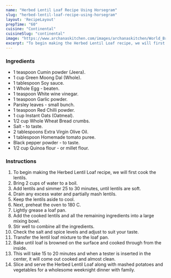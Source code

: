 ---
name: "Herbed Lentil Loaf Recipe Using Horsegram"
slug: "herbed-lentil-loaf-recipe-using-horsegram"
layout: 'RecipeLayout'
prepTime: "60"
cuisine: "Continental"
cuisineSlug: "continental"
image: "https://www.archanaskitchen.com/images/archanaskitchen/World_Breads/Herbed_Lentil_Loaf_Recipe-1.jpg"
excerpt: "To begin making the Herbed Lentil Loaf recipe, we will first cook the lentils"
---

### Ingredients

- 1 teaspoon Cumin powder (Jeera).
- 1 cup Green Moong Dal (Whole).
- 1 tablespoon Soy sauce.
- 1 Whole Egg - beaten.
- 1 teaspoon White wine vinegar.
- 1 teaspoon Garlic powder.
- Parsley leaves - small bunch.
- 1 teaspoon Red Chilli powder.
- 1 cup Instant Oats (Oatmeal).
- 1/2 cup Whole Wheat Bread crumbs.
- Salt - to taste.
- 2 tablespoons Extra Virgin Olive Oil.
- 1 tablespoon Homemade tomato puree.
- Black pepper powder - to taste.
- 1/2 cup Quinoa flour - or millet flour.

### Instructions

1. To begin making the Herbed Lentil Loaf recipe, we will first cook the lentils.
1. Bring 2 cups of water to a boil.
1.  Add lentils and simmer 25 to 30 minutes, until lentils are soft.
1. Drain any excess water and partially mash lentils.
1.  Keep the lentils aside to cool.
1. Next, preheat the oven to 180 C.
1. Lightly grease a loaf pan.
1. Add the cooked lentils and all the remaining ingredients into a large mixing bowl.
1. Stir well to combine all the ingredients.
1. Check the salt and spice levels and adjust to suit your taste.
1. Transfer the lentil loaf mixture to the loaf pan.
1. Bake until loaf is browned on the surface and cooked through from the inside.
1. This will take 15 to 20 minutes and when a tester is inserted in the center, it will come out cooked and almost clean.
1. Slice and serve the Herbed Lentil Loaf along with mashed potatoes and vegetables for a  wholesome weeknight dinner with family.
